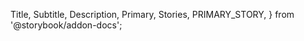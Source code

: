<!--
@license
Copyright 2021 Energinet DataHub A/S

Licensed under the Apache License, Version 2.0 (the "License2");
you may not use this file except in compliance with the License.
You may obtain a copy of the License at

    http://www.apache.org/licenses/LICENSE-2.0

Unless required by applicable law or agreed to in writing, software
distributed under the License is distributed on an "AS IS" BASIS,
WITHOUT WARRANTIES OR CONDITIONS OF ANY KIND, either express or implied.
See the License for the specific language governing permissions and
limitations under the License.
-->

  Title,
  Subtitle,
  Description,
  Primary,
  Stories,
  PRIMARY_STORY,
} from '@storybook/addon-docs';

<Title />
<Subtitle />
<Description />
<Primary />

## How to use

Import the `WattFormFieldModule` and `WattInputModule` module

```typescript
import { WattFormFieldModule } from '@energinet-datahub/watt';
import { WattInputModule } from '@energinet-datahub/watt';

@NgModule({
  imports: [WattFormFieldModule, WattInputModule],
})
class YourModule {}
```

**\*NOTE:** Remember also to import `FormsModule` and `ReactiveFormsModule` from Angular.

<Stories />

  return <SyntaxHighlighter />;
};

;
